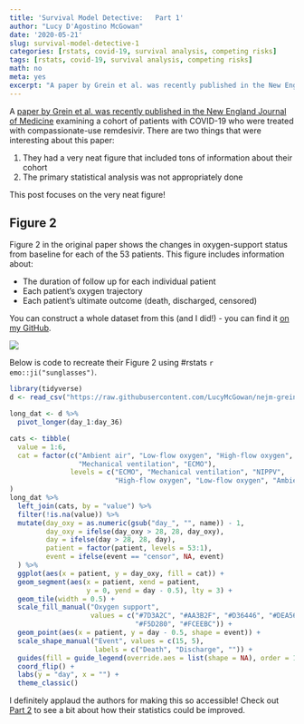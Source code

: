 ```yaml
---
title: 'Survival Model Detective:   Part 1'
author: "Lucy D'Agostino McGowan"
date: '2020-05-21'
slug: survival-model-detective-1
categories: [rstats, covid-19, survival analysis, competing risks]
tags: [rstats, covid-19, survival analysis, competing risks]
math: no
meta: yes
excerpt: "A paper by Grein et al. was recently published in the New England Journal of Medicine examining a cohort of patients with COVID-19 who were treated with compassionate-use remdesivir. This paper had a very cool figure - here's how to recreate it in R!"
---
```


A [paper by Grein et al. was recently published in the New England Journal of Medicine](https://www.nejm.org/doi/full/10.1056/NEJMoa2007016) examining a cohort of patients with COVID-19 who were treated with compassionate-use remdesivir. There are two things that were interesting about this paper:

1. They had a very neat figure that included tons of information about their cohort
2. The primary statistical analysis was not appropriately done

This post focuses on the very neat figure! 

## Figure 2

Figure 2 in the original paper shows the changes in oxygen-support status from baseline for each of the 53 patients. This figure includes information about:

* The duration of follow up for each individual patient
* Each patient's oxygen trajectory
* Each patient's ultimate outcome (death, discharged, censored)

You can construct a whole dataset from this (and I did!) - you can find it [on my GitHub](https://github.com/LucyMcGowan/nejm-grein-reanalysis). 

<img src = "../../media/images/2020-05-21/fig2.png"></img>

Below is code to recreate their Figure 2 using #rstats `r emo::ji("sunglasses")`. 

```r
library(tidyverse)
d <- read_csv("https://raw.githubusercontent.com/LucyMcGowan/nejm-grein-reanalysis/master/data/data-fig-2.csv")
```

```r
long_dat <- d %>%
  pivot_longer(day_1:day_36)

cats <- tibble(
  value = 1:6,
  cat = factor(c("Ambient air", "Low-flow oxygen", "High-flow oxygen", "NIPPV", 
                 "Mechanical ventilation", "ECMO"),
               levels = c("ECMO", "Mechanical ventilation", "NIPPV", 
                          "High-flow oxygen", "Low-flow oxygen", "Ambient air"))
)
long_dat %>%
  left_join(cats, by = "value") %>%
  filter(!is.na(value)) %>%
  mutate(day_oxy = as.numeric(gsub("day_", "", name)) - 1,
         day_oxy = ifelse(day_oxy > 28, 28, day_oxy),
         day = ifelse(day > 28, 28, day),
         patient = factor(patient, levels = 53:1),
         event = ifelse(event == "censor", NA, event)
  ) %>%
  ggplot(aes(x = patient, y = day_oxy, fill = cat)) +
  geom_segment(aes(x = patient, xend = patient,
                   y = 0, yend = day - 0.5), lty = 3) +
  geom_tile(width = 0.5) + 
  scale_fill_manual("Oxygen support",
                    values = c("#7D3A2C", "#AA3B2F", "#D36446", "#DEA568", 
                               "#F5D280", "#FCEEBC")) +
  geom_point(aes(x = patient, y = day - 0.5, shape = event)) +
  scale_shape_manual("Event", values = c(15, 5),
                     labels = c("Death", "Discharge", "")) +
  guides(fill = guide_legend(override.aes = list(shape = NA), order = 1)) +
  coord_flip() +
  labs(y = "day", x = "") +
  theme_classic()
```

I definitely applaud the authors for making this so accessible! Check out [Part 2](https://livefreeordichotomize.com/2020/05/22/survival-model-detective-2/) to see a bit about how their statistics could be improved.

